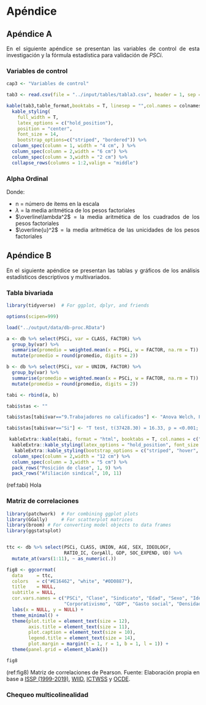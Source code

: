 # Apéndice {-}

## Apéndice A {- #apendicea}

<div style="text-align: justify">

En el siguiente apéndice se presentan las variables de control de esta investigación y la fórmula estadística para validación de $PSCi$.

### Variables de control

```r
cap3 <- "Variables de control"
```

```r
tab3 <- read.csv(file = "../input/tables/tabla3.csv", header = 1, sep = ";", encoding = "UTF-8")

kable(tab3,table_format,booktabs = T, linesep = "",col.names = colnames2, caption = cap3) %>%
  kable_styling(
    full_width = T,
    latex_options = c("hold_position"),
    position = "center",
    font_size = 14,
    bootstrap_options=c("striped", "bordered")) %>%
  column_spec(column = 1, width = "4 cm", ) %>%
  column_spec(column = 2,width = "6 cm") %>%
  column_spec(column = 3,width = "2 cm") %>%
  collapse_rows(columns = 1:2,valign = "middle")

```
### Alpha Ordinal

\begin{equation}
\alpha = \frac{n}{n-1}( \frac{n(\overline\lambda)^2 -\overline\lambda^2} {n(\overline\lambda)^2 + \overline{u}^2}  )
(\#eq:alpha)
\end{equation}

Donde:

* n = número de ítems en la escala
* $\lambda$ = la media aritmética de los pesos factoriales
* $\overline\lambda^2$ = la media aritmética de los cuadrados de los pesos factoriales
* $\overline{u}^2$ = la media aritmética de las unicidades de los pesos factoriales


## Apéndice B {- #apendiceb}

<div style="text-align: justify">

En el siguiente apéndice se presentan las tablas y gráficos de los análisis estadísticos descriptivos y multivariados. 

### Tabla bivariada

```r

library(tidyverse)  # For ggplot, dplyr, and friends

options(scipen=999)

load("../output/data/db-proc.RData")

a <- db %>% select(PSCi, var = CLASS, FACTOR) %>% 
  group_by(var) %>% 
  summarise(promedio = weighted.mean(x = PSCi, w = FACTOR, na.rm = T)) %>% 
  mutate(promedio = round(promedio, digits = 2))

b <- db %>% select(PSCi, var = UNION, FACTOR) %>% 
  group_by(var) %>% 
  summarise(promedio = weighted.mean(x = PSCi, w = FACTOR, na.rm = T)) %>% 
  mutate(promedio = round(promedio, digits = 2))

tabi <- rbind(a, b)

tabi$stas <- ""

tabi$stas[tabi$var=="9.Trabajadores no calificados"] <- "Anova Welch, F(8, 6844.2) = 92.8, p = <0.001, omega^2 = 0.10, n = 39,853"

tabi$stas[tabi$var=="Si"] <- "T test, t(37428.30) = 16.33, p = <0.001; Cohen's d = 0.17, n = 39,853"

 kableExtra::kable(tabi, format = "html", booktabs = T, col.names = c("Indicador", "Valor PSCi", "Estadísticos varianza"), caption = "Promedio conflicto percibido según clase social y afiliación sindical") %>% 
  kableExtra::kable_styling(latex_options = "hold_position", font_size = 14, position = "center") %>%
   kableExtra::kable_styling(bootstrap_options = c("striped", "hover", "condensed", "responsive"), full_width = T) %>% column_spec(column = 1, width = "2 cm", ) %>%
  column_spec(column = 2,width = "12 cm") %>% 
  column_spec(column = 3,width = "5 cm") %>% 
  pack_rows("Posición de clase", 1, 9) %>% 
  pack_rows("Afiliación sindical", 10, 11)


```
(ref:tabi) Hola


### Matriz de correlaciones

```r

library(patchwork)  # For combining ggplot plots
library(GGally)     # For scatterplot matrices
library(broom) # For converting model objects to data frames
library(ggstatsplot)


ttc <- db %>% select(PSCi, CLASS, UNION, AGE, SEX, IDEOLOGY,
                     RATIO_IC, CorpAll, GDP, SOC_EXPEND, UD) %>% 
  mutate_at(vars(1:11), ~ as_numeric(.)) 

```

```r


fig8 <- ggcorrmat(
  data     = ttc,
  colors   = c("#E16462", "white", "#0D0887"),
  title    = NULL,
  subtitle = NULL,
  cor.vars.names = c("PSCi", "Clase", "Sindicato", "Edad", "Sexo", "Ideologia", "Ratio 80/20",
                     "Corporativismo", "GDP", "Gasto social", "Densidad sindical")) + 
  labs(x = NULL, y = NULL) +
  theme_minimal() + 
  theme(plot.title = element_text(size = 12), 
        axis.title = element_text(size = 11),
        plot.caption = element_text(size = 10),
        legend.title = element_text(size = 14),
        plot.margin = margin(t = 1, r = 1, b = 1, l = 1)) +
  theme(panel.grid = element_blank())

fig8
```
(ref:fig8) Matriz de correlaciones de Pearson. Fuente: Elaboración propia en base a [ISSP (1999-2019)](https://www.gesis.org/en/issp/modules/issp-modules-by-topic/social-inequality), [WIID](https://www.wider.unu.edu/database/world-income-inequality-database-wiid#WIIDcomp), [ICTWSS](https://www.ictwss.org/) y [OCDE](https://data.oecd.org/economy.htm#profile-GDP%20and%20spending). 


### Chequeo multicolinealidad

